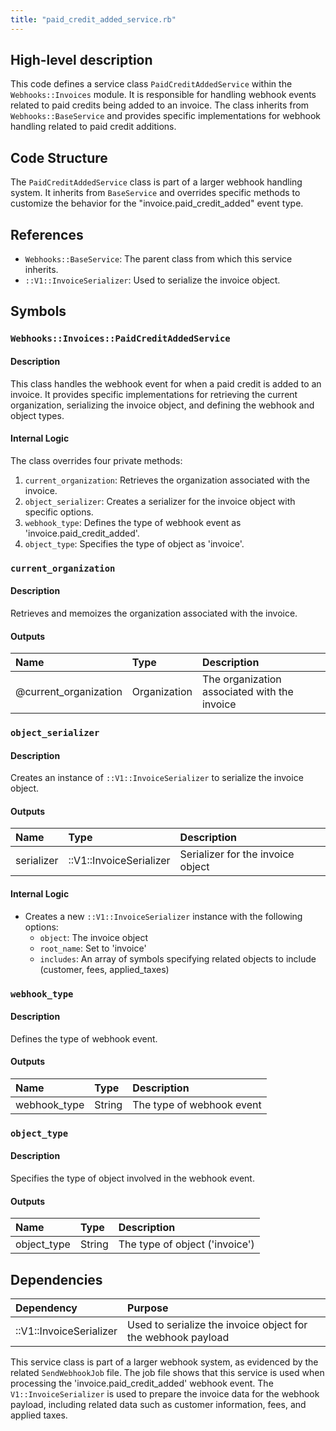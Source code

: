```yaml
---
title: "paid_credit_added_service.rb"
---
```


## High-level description
This code defines a service class `PaidCreditAddedService` within the `Webhooks::Invoices` module. It is responsible for handling webhook events related to paid credits being added to an invoice. The class inherits from `Webhooks::BaseService` and provides specific implementations for webhook handling related to paid credit additions.

## Code Structure
The `PaidCreditAddedService` class is part of a larger webhook handling system. It inherits from `BaseService` and overrides specific methods to customize the behavior for the "invoice.paid_credit_added" event type.

## References
- `Webhooks::BaseService`: The parent class from which this service inherits.
- `::V1::InvoiceSerializer`: Used to serialize the invoice object.

## Symbols

### `Webhooks::Invoices::PaidCreditAddedService`
#### Description
This class handles the webhook event for when a paid credit is added to an invoice. It provides specific implementations for retrieving the current organization, serializing the invoice object, and defining the webhook and object types.

#### Internal Logic
The class overrides four private methods:

1. `current_organization`: Retrieves the organization associated with the invoice.
2. `object_serializer`: Creates a serializer for the invoice object with specific options.
3. `webhook_type`: Defines the type of webhook event as 'invoice.paid_credit_added'.
4. `object_type`: Specifies the type of object as 'invoice'.

### `current_organization`
#### Description
Retrieves and memoizes the organization associated with the invoice.

#### Outputs
| Name | Type | Description |
|:-----|:-----|:------------|
| @current_organization | Organization | The organization associated with the invoice |

### `object_serializer`
#### Description
Creates an instance of `::V1::InvoiceSerializer` to serialize the invoice object.

#### Outputs
| Name | Type | Description |
|:-----|:-----|:------------|
| serializer | ::V1::InvoiceSerializer | Serializer for the invoice object |

#### Internal Logic
- Creates a new `::V1::InvoiceSerializer` instance with the following options:
  - `object`: The invoice object
  - `root_name`: Set to 'invoice'
  - `includes`: An array of symbols specifying related objects to include (customer, fees, applied_taxes)

### `webhook_type`
#### Description
Defines the type of webhook event.

#### Outputs
| Name | Type | Description |
|:-----|:-----|:------------|
| webhook_type | String | The type of webhook event |

### `object_type`
#### Description
Specifies the type of object involved in the webhook event.

#### Outputs
| Name | Type | Description |
|:-----|:-----|:------------|
| object_type | String | The type of object ('invoice') |

## Dependencies
| Dependency | Purpose |
|:-----------|:--------|
| ::V1::InvoiceSerializer | Used to serialize the invoice object for the webhook payload |

This service class is part of a larger webhook system, as evidenced by the related `SendWebhookJob` file. The job file shows that this service is used when processing the 'invoice.paid_credit_added' webhook event. The `V1::InvoiceSerializer` is used to prepare the invoice data for the webhook payload, including related data such as customer information, fees, and applied taxes.
